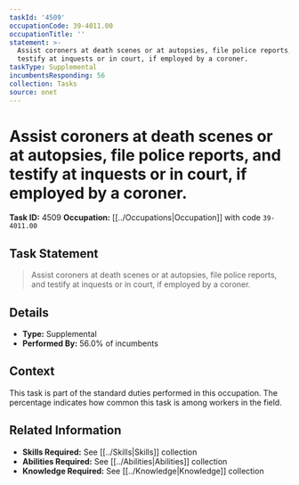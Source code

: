 ```yaml
---
taskId: '4509'
occupationCode: 39-4011.00
occupationTitle: ''
statement: >-
  Assist coroners at death scenes or at autopsies, file police reports, and
  testify at inquests or in court, if employed by a coroner.
taskType: Supplemental
incumbentsResponding: 56
collection: Tasks
source: onet
---
```

# Assist coroners at death scenes or at autopsies, file police reports, and testify at inquests or in court, if employed by a coroner.

**Task ID:** 4509
**Occupation:** [[../Occupations|Occupation]] with code `39-4011.00`

## Task Statement

> Assist coroners at death scenes or at autopsies, file police reports, and testify at inquests or in court, if employed by a coroner.

## Details

- **Type:** Supplemental
- **Performed By:** 56.0% of incumbents

## Context

This task is part of the standard duties performed in this occupation. The percentage indicates how common this task is among workers in the field.

## Related Information

- **Skills Required:** See [[../Skills|Skills]] collection
- **Abilities Required:** See [[../Abilities|Abilities]] collection
- **Knowledge Required:** See [[../Knowledge|Knowledge]] collection
